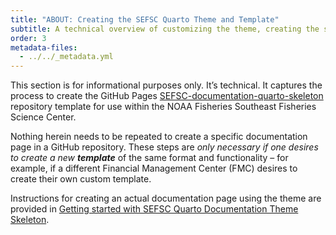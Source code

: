 ```yaml
---
title: "ABOUT: Creating the SEFSC Quarto Theme and Template"
subtitle: A technical overview of customizing the theme, creating the skeleton template, and merging the two together
order: 3
metadata-files:
  - ../../_metadata.yml
---
```


This section is for informational purposes only. It's technical. It captures the process to create the GitHub Pages [SEFSC-documentation-quarto-skeleton]({{< meta website.site-url >}}) repository template for use within the NOAA Fisheries Southeast Fisheries Science Center.

Nothing herein needs to be repeated to create a specific documentation page in a GitHub repository. These steps are *only necessary if one desires to create a new **template*** of the same format and functionality – for example, if a different Financial Management Center (FMC) desires to create their own custom template.

Instructions for creating an actual documentation page using the theme are provided in [Getting started with SEFSC Quarto Documentation Theme Skeleton]({{< meta website.site-url >}}/content/howto/setup.html).